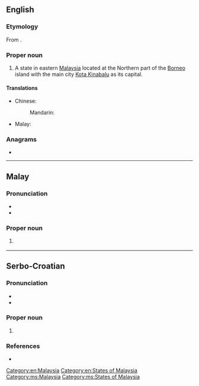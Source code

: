 {{also|sabah}}
==English==
{{wikipedia}}

===Etymology===
From {{etyl|ms|en}} {{m|ms|Sabah}}.

===Proper noun===
{{en-proper noun}}

# A state in eastern [[Malaysia]] located at the Northern part of the [[Borneo]] island with the main city [[Kota Kinabalu]] as its capital.

====Translations====
{{trans-top|state in Malaysia}}
* Chinese:
*: Mandarin: {{t+|cmn|沙巴|tr=shābā|sc=Hani}}
{{trans-mid}}
* Malay: {{t|ms|Sabah}}
{{trans-bottom}}

===Anagrams===
* {{anagrams|en|abash|basha|sabha}}

[[Category:en:Malaysia]]
[[Category:en:States of Malaysia]]

----

==Malay==
{{wikipedia|lang=ms}}

===Pronunciation===
* {{IPA|/sabah/|lang=ms}}
* {{rhymes|abah|bah|ah|lang=ms}}

===Proper noun===
{{head|ms|proper noun}}

# {{l|en|Sabah}} {{qualifier|state in Malaysia}}

[[Category:ms:Malaysia]]
[[Category:ms:States of Malaysia]]

----

==Serbo-Croatian==

===Pronunciation===
* {{IPA|/sabax/|lang=sh}}
* {{hyphenation|Sa|bah|lang=sh}}

===Proper noun===
{{sh-proper noun|g=m|head=Sabah}}

# {{l|en|Sabah}} {{qualifier|state in Malaysia}}

===References===
* {{R:sh:HJP|dlhuWhU%3D}}